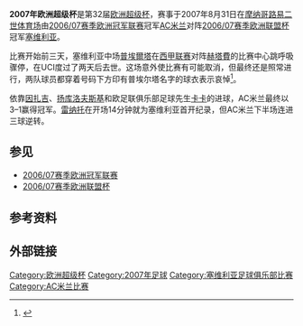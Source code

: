 {{NoteTA
|G1=football
|G2=uefa
|G3=意甲
|G4=西甲}}
{{Infobox football match
| title                   = 2007年欧洲超级杯
| image                   = [[File:Monaco005.jpg|frameless]]
| event                   =
| team1                   = [[AC米兰足球俱乐部|AC米兰]]
| team1association        = {{flagicon|ITA|size=30px}}
| team1score              = 3
| team2                   = [[塞维利亚足球俱乐部|塞维利亚]]
| team2association        = {{flagicon|ESP|size=30px}}
| team2score              = 1
| details                 =
| date                    = 2007年8月31日
| stadium                 = [[路易二世体育场|路易二世体育场]]
| city                    = [[摩纳哥|摩纳哥]]
| man_of_the_match1a      = [[皮尔洛|皮尔洛]]（AC米兰）<ref name="pk-09"/>
| referee                 = {{flagicon|AUT|size=20px}} Konrad Plautz<ref name="full time report">{{cite web |url=http://www.uefa.com/printoutfiles/competitions/supercup/2007/E/E_300912_fr.pdf |title=Full Time Report |format=PDF |work=UEFA.com |publisher=Union of European Football Associations |date=2007-08-31 |accessdate=2012-05-20 |archive-date=2013-06-20 |archive-url=https://web.archive.org/web/20130620101353/http://www.uefa.com/printoutfiles/competitions/supercup/2007/E/E_300912_fr.pdf |dead-url=no }}</ref>
| attendance              = 17,822<ref name="pk-09">{{cite web|url=http://en.archive.uefa.com/printoutfiles/competitions/supercup/2009/e/e_2001219_pk.pdf|title=Match Press kit (2009)|format=PDF|work=UEFA.com|quote=See page 18|publisher=Union of European Football Associations|accessdate=2012-06-01|deadurl=yes|archiveurl=https://web.archive.org/web/20160303232520/http://en.archive.uefa.com/printoutfiles/competitions/supercup/2009/e/e_2001219_pk.pdf|archivedate=2016-03-03}}</ref>
| weather                 =
| previous                = [[2006年欧洲超级杯|2006]]
| next                    = [[2008年欧洲超级杯|2008]]
}}
'''2007年欧洲超级杯'''是第32届[[欧洲超级杯|欧洲超级杯]]，赛事于2007年8月31日在[[摩纳哥|摩纳哥]][[路易二世体育场|路易二世体育场]]由[[2006/07赛季欧洲冠军联赛|2006/07赛季欧洲冠军联赛]]冠军[[AC米兰足球俱乐部|AC米兰]]对阵[[2006/07赛季欧洲联盟杯|2006/07赛季欧洲联盟杯]]冠军[[塞维利亚足球俱乐部|塞维利亚]]。

比赛开始前三天，塞维利亚中场[[安東尼奧·普埃爾塔|普埃爾塔]]在[[2007–08赛季西班牙足球甲级联赛|西甲联赛]]对阵[[赫塔費足球俱樂部|赫塔費]]的比赛中心跳呼吸骤停，在UCI度过了两天后去世。这场意外使比赛有可能取消，但最终还是照常进行，两队球员都穿着号码下方印有普埃尔塔名字的球衣表示哀悼<ref>{{Cite news |title=Sevilla's Puerta dies three days after collapse |url=http://soccernet.espn.go.com/news/story?id=457723&cc=5739 |publisher=ESPNsoccernet |date=2007-08-27 |accessdate=2007-08-27 |quote=Milan expressed their condolences, saying they were prepared to call off the Super Cup if necessary |archive-date=2012-11-12 |archive-url=https://web.archive.org/web/20121112094455/http://soccernet.espn.go.com/news/story?id=457723&cc=5739 |dead-url=no }}</ref>。

依靠[[菲利普·因扎吉|因扎吉]]、[[马雷克·扬库洛夫斯基|扬库洛夫斯基]]和欧足联俱乐部足球先生[[卡卡|卡卡]]的进球，AC米兰最终以3–1赢得冠军。[[雷纳托·迪尔内·弗洛伦西奥|雷纳托]]在开场14分钟就为塞维利亚首开纪录，但AC米兰下半场连进三球逆转。

==参见==
*[[2006/07赛季欧洲冠军联赛|2006/07赛季欧洲冠军联赛]]
*[[2006/07赛季欧洲联盟杯|2006/07赛季欧洲联盟杯]]

==参考资料==
{{Reflist}}
==外部链接==
{{欧洲超级杯}}

{{DEFAULTSORT:2007年欧洲超级杯}}
[[Category:欧洲超级杯|Category:欧洲超级杯]]
[[Category:2007年足球|Category:2007年足球]]
[[Category:塞维利亚足球俱乐部比赛|Category:塞维利亚足球俱乐部比赛]]
[[Category:AC米兰比赛|Category:AC米兰比赛]]